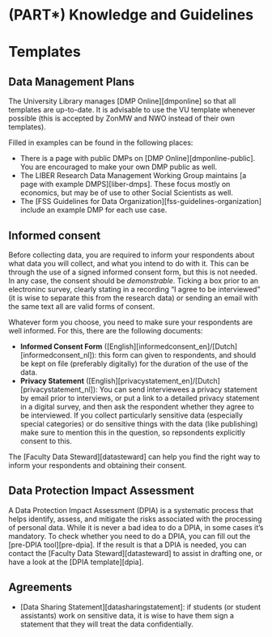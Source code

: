 # (PART\*) Knowledge and Guidelines {-}

# Templates {#templates}

## Data Management Plans

The University Library manages [DMP Online][dmponline] so that all templates are up-to-date. It is advisable to use the VU template whenever possible (this is accepted by ZonMW and NWO instead of their own templates).

Filled in examples can be found in the following places:

- There is a page with public DMPs on [DMP Online][dmponline-public]. You are encouraged to make your own DMP public as well.
- The LIBER Research Data Management Working Group maintains [a page with example DMPS][liber-dmps]. These focus mostly on economics, but may be of use to other Social Scientists as well.
- The [FSS Guidelines for Data Organization][fss-guidelines-organization] include an example DMP for each use case.

## Informed consent

Before collecting data, you are required to inform your respondents about what data you will collect, and what you intend to do with it. This can be through the use of a signed informed consent form, but this is not needed. In any case, the consent should be *demonstrable*. Ticking a box prior to an electroninc survey, clearly stating in a recording “I agree to be interviewed” (it is wise to separate this from the research data) or sending an email with the same text all are valid forms of consent.

Whatever form you choose, you need to make sure your respondents are well informed. For this, there are the following documents:

- **Informed Consent Form** ([English][informedconsent_en]/[Dutch][informedconsent_nl]): this form can given to respondents, and should be kept on file (preferably digitally) for the duration of the use of the data.
- **Privacy Statement** ([English][privacystatement_en]/[Dutch][privacystatement_nl]): You can send interviewees a privacy statement by email prior to interviews, or put a link to a detailed privacy statement in a digital survey, and then ask the respondent whether they agree to be interviewed. If you collect particularly sensitive data (especially special categories) or do sensitive things with the data (like publishing) make sure to mention this in the question, so repsondents explicitly consent to this.

The [Faculty Data Steward][datasteward] can help you find the right way to inform your respondents and obtaining their consent.


## Data Protection Impact Assessment

A Data Protection Impact Assessment (DPIA) is a systematic process that helps identify, assess, and mitigate the risks associated with the processing of personal data. While it is never a bad idea to do a DPIA, in some cases it's mandatory. To check whether you need to do a DPIA, you can fill out the [pre-DPIA tool][pre-dpia]. If the result is that a DPIA is needed, you can contact the [Faculty Data Steward][datasteward] to assist in drafting one, or have a look at the [DPIA template][dpia].

## Agreements

- [Data Sharing Statement][datasharingstatement]: if students (or student assistants) work on sensitive data, it is wise to have them sign a statement that they will treat the data confidentially.




